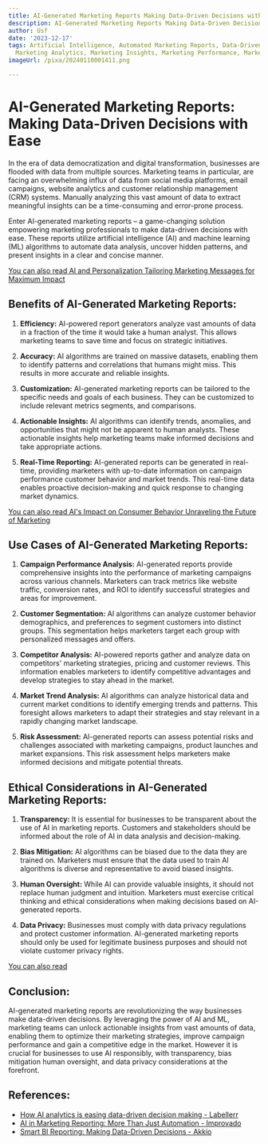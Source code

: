```yaml
---
title: AI-Generated Marketing Reports Making Data-Driven Decisions with Ease
description: AI-Generated Marketing Reports Making Data-Driven Decisions with Ease
author: Usf
date: '2023-12-17'
tags: Artificial Intelligence, Automated Marketing Reports, Data-Driven Decisions,
  Marketing Analytics, Marketing Insights, Marketing Performance, Marketing Strategy
imageUrl: /pixa/20240110001411.png

---
```

# AI-Generated Marketing Reports: Making Data-Driven Decisions with Ease

In the era of data democratization  and digital transformation, businesses are flooded with data from multiple sources. Marketing teams in particular, are facing an  overwhelming influx of data from social media platforms, email campaigns, website analytics and customer relationship management (CRM) systems. Manually  analyzing this vast amount of data to extract meaningful insights can be a time-consuming  and error-prone process.

Enter AI-generated marketing reports – a game-changing  solution empowering marketing professionals to make  data-driven decisions with  ease. These reports utilize artificial intelligence (AI) and machine learning (ML) algorithms to automate data analysis, uncover hidden patterns, and present insights in a clear and concise manner.

[You  can also read AI  and Personalization Tailoring Marketing Messages for Maximum Impact](AI%20and%20Personalization%20Tailoring%20Marketing%20Messages%20for%20Maximum%20Impact)


## Benefits of  AI-Generated Marketing Reports:

1. **Efficiency:**  AI-powered  report generators analyze vast amounts of data in a fraction  of the time it would take a human  analyst. This allows marketing teams to save time and focus  on strategic initiatives.

2. **Accuracy:**  AI  algorithms are trained on  massive datasets, enabling them to identify patterns and correlations that humans might miss. This results in more accurate and reliable insights.

3. **Customization:** AI-generated marketing reports can be  tailored to the specific needs and goals of each business.  They can be  customized to include relevant metrics segments, and comparisons.

4. **Actionable Insights:** AI algorithms can identify trends, anomalies, and opportunities  that might not be apparent to human analysts. These actionable insights  help marketing teams make informed decisions and  take appropriate actions.

5. **Real-Time  Reporting:** AI-generated reports can be generated in real-time, providing marketers with up-to-date  information on campaign performance customer behavior and market trends. This real-time  data enables proactive decision-making and  quick  response to changing market dynamics.

[You can also read AI's Impact on Consumer Behavior Unraveling the Future of Marketing](AI%27s%20Impact%20on%20Consumer%20Behavior%20Unraveling%20the%20Future%20of%20Marketing)


##  Use Cases of AI-Generated Marketing Reports:

1. **Campaign Performance Analysis:** AI-generated reports provide comprehensive insights into the performance of marketing campaigns across various  channels. Marketers can track metrics like website traffic, conversion  rates, and ROI  to identify successful strategies and areas for improvement.

2. **Customer Segmentation:**  AI algorithms can analyze customer behavior demographics, and preferences to segment customers into distinct groups. This segmentation helps marketers target each group with personalized messages and offers.

3. **Competitor Analysis:** AI-powered reports gather and analyze data on  competitors' marketing strategies, pricing and customer reviews. This information  enables marketers to identify competitive advantages and develop strategies to stay ahead in the market.

4. **Market Trend Analysis:** AI algorithms can  analyze historical data  and current market conditions to identify emerging trends and patterns. This foresight allows marketers  to adapt their strategies and stay relevant in a rapidly changing market  landscape.

5. **Risk Assessment:** AI-generated reports can assess potential  risks and challenges associated with marketing campaigns,  product  launches  and market expansions. This risk assessment helps marketers make  informed decisions and mitigate  potential threats.

##  Ethical Considerations in AI-Generated Marketing Reports:

1.  **Transparency:** It is essential  for businesses to  be transparent about the use of AI in marketing reports. Customers and stakeholders should be informed about  the role of AI in data analysis and decision-making.

2. **Bias Mitigation:** AI algorithms can be biased due to the data they are trained on. Marketers  must ensure that the  data used to train  AI algorithms is diverse and representative to avoid biased insights.

3. **Human Oversight:** While  AI can provide valuable insights, it should not replace  human judgment and intuition.  Marketers must exercise critical thinking and ethical considerations when making decisions based on AI-generated reports.

4. **Data Privacy:** Businesses must comply with data privacy regulations and protect customer information. AI-generated marketing reports should only be used for legitimate business purposes  and should not violate customer privacy rights.

[You can also read ]()


## Conclusion:

AI-generated marketing  reports  are revolutionizing  the  way businesses make data-driven decisions. By leveraging the power of AI and ML, marketing teams can unlock actionable insights from vast amounts of data, enabling  them to optimize their  marketing strategies, improve campaign performance and gain a competitive edge  in the market. However it is crucial for businesses to use AI responsibly, with transparency, bias mitigation human oversight, and data  privacy considerations at  the forefront.

## References:
- [How AI analytics is easing data-driven decision making - Labellerr](https://www.labellerr.com/blog/how-artificial-intelligence-analytics-is-making-for-data-driven-decision-making-easier/)
- [AI in Marketing Reporting: More Than Just Automation - Improvado](https://improvado.io/blog/ai-report-generation)
- [Smart BI Reporting: Making Data-Driven Decisions - Akkio](https://www.akkio.com/post/business-intelligence-reporting)
